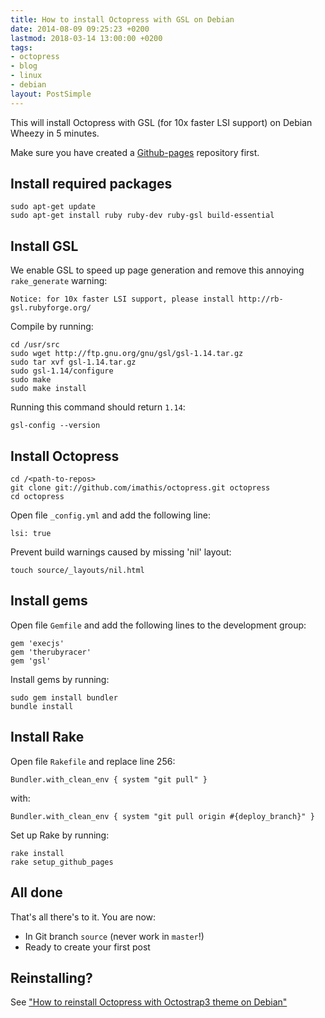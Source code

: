```yaml
---
title: How to install Octopress with GSL on Debian
date: 2014-08-09 09:25:23 +0200
lastmod: 2018-03-14 13:00:00 +0200
tags:
- octopress
- blog
- linux
- debian
layout: PostSimple
---
```


This will install Octopress with GSL (for 10x faster LSI support) on Debian Wheezy in 5 minutes.

Make sure you have created a [Github-pages](https://pages.github.com/) repository first.

## Install required packages

```
sudo apt-get update
sudo apt-get install ruby ruby-dev ruby-gsl build-essential
```

## Install GSL

We enable GSL to speed up page generation and remove this annoying `rake_generate` warning:

```
Notice: for 10x faster LSI support, please install http://rb-gsl.rubyforge.org/
```

Compile by running:

```
cd /usr/src
sudo wget http://ftp.gnu.org/gnu/gsl/gsl-1.14.tar.gz
sudo tar xvf gsl-1.14.tar.gz
sudo gsl-1.14/configure
sudo make
sudo make install
```

Running this command should return `1.14`:

```
gsl-config --version
```

## Install Octopress

```
cd /<path-to-repos>
git clone git://github.com/imathis/octopress.git octopress
cd octopress
```

Open file `_config.yml` and add the following line:

```
lsi: true
```

Prevent build warnings caused by missing 'nil' layout:

```
touch source/_layouts/nil.html
```

## Install gems
Open file `Gemfile` and add the following lines to the development group:

```
gem 'execjs'
gem 'therubyracer'
gem 'gsl'
```

Install gems by running:

```
sudo gem install bundler
bundle install
```

## Install Rake

Open file `Rakefile` and replace line 256:

```
Bundler.with_clean_env { system "git pull" }
```

with:

```
Bundler.with_clean_env { system "git pull origin #{deploy_branch}" }
```

Set up Rake by running:

```
rake install
rake setup_github_pages
```

## All done

That's all there's to it. You are now:

- In Git branch `source` (never work in `master`!)
- Ready to create your first post

## Reinstalling?

See ["How to reinstall Octopress with Octostrap3 theme on Debian"](/blog/2014/08/how-to-reinstall-octopress-with-octostrap3-theme-on-debian "How to reinstall Octopress with Octostrap3 theme on Debian")
